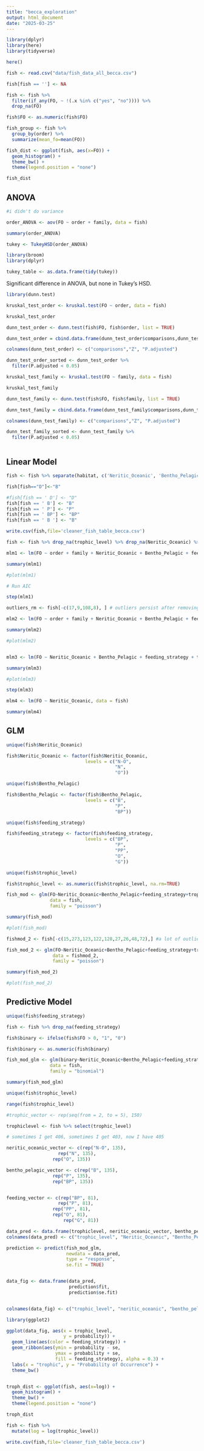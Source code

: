 ```yaml
---
title: "becca_exploration"
output: html_document
date: "2025-03-25"
---
```


```r

library(dplyr)
library(here)
library(tidyverse)

here()

fish <- read.csv("data/fish_data_all_becca.csv")

fish[fish == ''] <- NA

fish <- fish %>%
  filter(if_any(FO, ~ !(.x %in% c("yes", "no")))) %>%
  drop_na(FO)

fish$FO <- as.numeric(fish$FO)

fish_group <- fish %>%
  group_by(order) %>%
  summarize(mean_fo=mean(FO))

```

```r

fish_dist <- ggplot(fish, aes(x=FO)) +
  geom_histogram() +
  theme_bw() +
  theme(legend.position = "none")

fish_dist

```

## ANOVA

```r


#i didn't do variance

order_ANOVA <- aov(FO ~ order + family, data = fish)

summary(order_ANOVA)

tukey <- TukeyHSD(order_ANOVA)

library(broom)
library(dplyr)

tukey_table <- as.data.frame(tidy(tukey))

```

Significant difference in ANOVA, but none in Tukey's HSD.

```r

library(dunn.test)

kruskal_test_order <- kruskal.test(FO ~ order, data = fish)

kruskal_test_order

dunn_test_order <- dunn.test(fish$FO, fish$order, list = TRUE)

dunn_test_order = cbind.data.frame(dunn_test_order$comparisons,dunn_test_order$Z,dunn_test_order$P.adjusted)

colnames(dunn_test_order) <- c("comparisons","Z", "P.adjusted")

dunn_test_order_sorted <- dunn_test_order %>%
  filter(P.adjusted < 0.05)

kruskal_test_family <- kruskal.test(FO ~ family, data = fish)

kruskal_test_family

dunn_test_family <- dunn.test(fish$FO, fish$family, list = TRUE)

dunn_test_family = cbind.data.frame(dunn_test_family$comparisons,dunn_test_family$Z,dunn_test_family$P.adjusted)

colnames(dunn_test_family) <- c("comparisons","Z", "P.adjusted")

dunn_test_family_sorted <- dunn_test_family %>%
  filter(P.adjusted < 0.05)



```


## Linear Model

```r

fish <- fish %>% separate(habitat, c('Neritic_Oceanic', 'Bentho_Pelagic'), sep=",")

fish[fish=="D"]<-"B"

#fish[fish == ' D'] <- "D"
fish[fish == ' B'] <- "B"
fish[fish == ' P'] <- "P"
fish[fish == ' BP'] <- "BP"
fish[fish == ' B '] <- "B"

write.csv(fish,file='cleaner_fish_table_becca.csv')

fish <- fish %>% drop_na(trophic_level) %>% drop_na(Neritic_Oceanic) %>% drop_na(Bentho_Pelagic)

mlm1 <- lm(FO ~ order + family + Neritic_Oceanic + Bentho_Pelagic + feeding_strategy + trophic_level, data = fish)

summary(mlm1)

#plot(mlm1) 

# Run AIC

step(mlm1)

outliers_rm <- fish[-c(17,9,108,8), ] # outliers persist after removing these 3

mlm2 <- lm(FO ~ order + family + Neritic_Oceanic + Bentho_Pelagic + feeding_strategy + trophic_level, data = outliers_rm)

summary(mlm2)

#plot(mlm2)


mlm3 <- lm(FO ~ Neritic_Oceanic + Bentho_Pelagic + feeding_strategy + trophic_level, data = fish)

summary(mlm3)

#plot(mlm3)

step(mlm3)

mlm4 <- lm(FO ~ Neritic_Oceanic, data = fish)

summary(mlm4)

```

## GLM

```r

unique(fish$Neritic_Oceanic)

fish$Neritic_Oceanic <- factor(fish$Neritic_Oceanic,
                             levels = c("N-O",
                                        "N",
                                        "O"))

unique(fish$Bentho_Pelagic)

fish$Bentho_Pelagic <- factor(fish$Bentho_Pelagic,
                             levels = c("B",
                                        "P",
                                        "BP"))

unique(fish$feeding_strategy)

fish$feeding_strategy <- factor(fish$feeding_strategy,
                             levels = c("BP",
                                        "P",
                                        "PP",
                                        "O",
                                        "G"))

unique(fish$trophic_level)

fish$trophic_level <- as.numeric(fish$trophic_level, na.rm=TRUE)

fish_mod <- glm(FO~Neritic_Oceanic+Bentho_Pelagic+feeding_strategy+trophic_level,
                data = fish,
                family = "poisson")

summary(fish_mod)

#plot(fish_mod)

fishmod_2 <- fish[-c(15,273,123,122,128,27,26,48,72),] #a lot of outliers! this isn't all of them

fish_mod_2 <- glm(FO~Neritic_Oceanic+Bentho_Pelagic+feeding_strategy+trophic_level,
                 data = fishmod_2,
                 family = "poisson")

summary(fish_mod_2)

#plot(fish_mod_2)

```

## Predictive Model

```r

unique(fish$feeding_strategy)

fish <- fish %>% drop_na(feeding_strategy)

fish$binary <- ifelse(fish$FO > 0, "1", "0")

fish$binary <- as.numeric(fish$binary)

fish_mod_glm <- glm(binary~Neritic_Oceanic+Bentho_Pelagic+feeding_strategy+trophic_level,
                data = fish,
                family = "binomial")

summary(fish_mod_glm)

unique(fish$trophic_level)

range(fish$trophic_level)

#trophic_vector <- rep(seq(from = 2, to = 5), 150)

trophiclevel <- fish %>% select(trophic_level)

# sometimes I get 406, sometimes I get 403, now I have 405

neritic_oceanic_vector <- c(rep("N-O", 135),
                   rep("N", 135),
                 rep("O", 135))

bentho_pelagic_vector <- c(rep("B", 135),
                 rep("P", 135),
                 rep("BP", 135))


feeding_vector <- c(rep("BP", 81),
                   rep("P", 81),
                 rep("PP", 81),
                 rep("O", 81),
                     rep("G", 81))

data_pred <- data.frame(trophiclevel, neritic_oceanic_vector, bentho_pelagic_vector, feeding_vector)
colnames(data_pred) <- c("trophic_level", "Neritic_Oceanic", "Bentho_Pelagic", "feeding_strategy")

prediction <- predict(fish_mod_glm,
                      newdata = data_pred,
                      type = "response",
                      se.fit = TRUE)


data_fig <- data.frame(data_pred,
                       prediction$fit,
                       prediction$se.fit)


colnames(data_fig) <- c("trophic_level", "neritic_oceanic", "bentho_pelagic", "feeding_strategy", "probability", "se")

library(ggplot2)

ggplot(data_fig, aes(x = trophic_level,
                     y = probability)) +
  geom_line(aes(color = feeding_strategy)) +
  geom_ribbon(aes(ymin = probability - se,
                  ymax = probability + se,
                  fill = feeding_strategy), alpha = 0.3) +
  labs(x = "trophic", y = "Probability of Occurrence") +
  theme_bw()


troph_dist <- ggplot(fish, aes(x=log)) +
  geom_histogram() +
  theme_bw() +
  theme(legend.position = "none")

troph_dist

fish <- fish %>%
  mutate(log = log(trophic_level))

```

```r

write.csv(fish,file='cleaner_fish_table_becca.csv')

```

